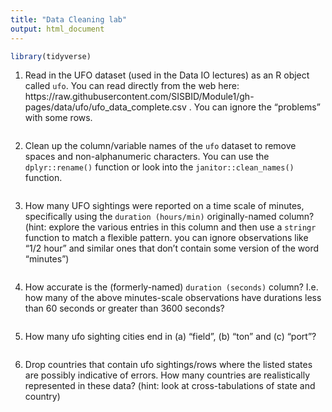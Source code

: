 ```yaml
---
title: "Data Cleaning lab"
output: html_document
---
```


```r
library(tidyverse)
```


1. Read in the UFO dataset (used in the Data IO lectures) as an R object called `ufo`.
You can read directly from the web here: https://raw.githubusercontent.com/SISBID/Module1/gh-pages/data/ufo/ufo_data_complete.csv . 
You can ignore the "problems" with some rows. 

```r

```

2. Clean up the column/variable names of the `ufo` dataset to remove spaces and non-alphanumeric characters. You can use the `dplyr::rename()` function or look into the `janitor::clean_names()` function. 

```r

```

3. How many UFO sightings were reported on a time scale of minutes, specifically using the `duration (hours/min)` originally-named column? (hint: explore the various entries in this column and then use a `stringr` function to match a flexible pattern. you can ignore observations like "1/2 hour" and similar ones that don't contain some version of the word "minutes")

```r

```

4. How accurate is the (formerly-named) `duration (seconds)` column? I.e. how many of the above minutes-scale observations have durations less than 60 seconds or greater than 3600 seconds? 

```r

```

5. How many ufo sighting cities end in (a) "field", (b) "ton" and (c) "port"?


```r

```

6. Drop countries that contain ufo sightings/rows where the listed states are possibly indicative of errors. How many countries are realistically represented in these data? (hint: look at cross-tabulations of state and country)

```r

```
